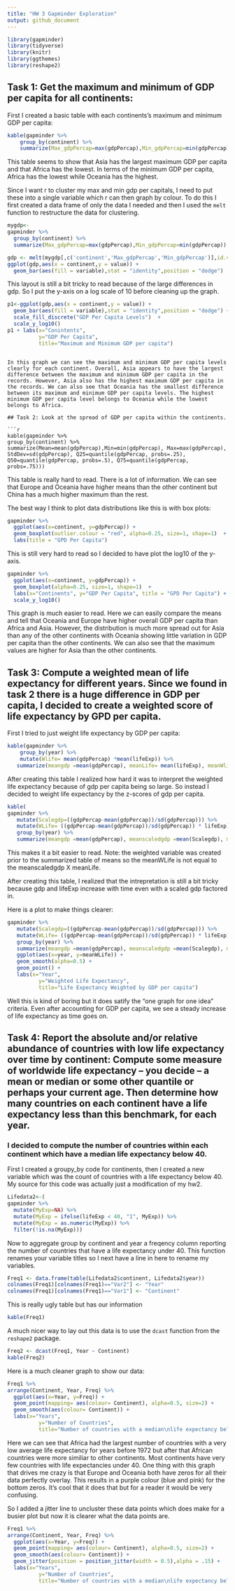 ```yaml
---
title: "HW 3 Gapminder Exploration"
output: github_document
---
```


```r
library(gapminder)
library(tidyverse)
library(knitr)
library(ggthemes)
library(reshape2)
```



## Task 1: Get the maximum and minimum of GDP per capita for all continents:
First I created a basic table with each continents's maximum and minimum GDP per capita:
```r
kable(gapminder %>% 
    group_by(continent) %>% 
    summarize(Max_gdpPercap=max(gdpPercap),Min_gdpPercap=min(gdpPercap)))
```






This table seems to show that Asia has the largest maximum GDP per capita and that Africa has the lowest. In terms of the minimum GDP per capita, Africa has the lowest while Oceania has the highest.

Since I want r to cluster my max and min gdp per capitals, I need to put these into a single variable which r can then graph by colour. To do this I first created a data frame of only the data I needed and then I used the `melt` function to restructure the data for clustering.
```r
mygdp<-
gapminder %>% 
  group_by(continent) %>% 
  summarize(Max_gdpPercap=max(gdpPercap),Min_gdpPercap=min(gdpPercap))
```

```r
gdp <- melt(mygdp[,c('continent','Max_gdpPercap','Min_gdpPercap')],id.vars = 1)
ggplot(gdp,aes(x = continent,y = value)) + 
  geom_bar(aes(fill = variable),stat = "identity",position = "dodge") 
```

This layout is still a bit tricky to read because of the large differences in gdp. So I put the y-axis on a log scale of 10 before cleaning up the graph.

```r
p1<-ggplot(gdp,aes(x = continent,y = value)) + 
  geom_bar(aes(fill = variable),stat = "identity",position = "dodge") +
  scale_fill_discrete("GDP Per Capita Levels")  + 
  scale_y_log10() 
p1 + labs(x="Conintents", 
          y="GDP Per Capita",
          title="Maximum and Minimum GDP per capita")
```
```

In this graph we can see the maximum and minimum GDP per capita levels clearly for each continent. Overall, Asia appears to have the largest difference between the maximum and minimum GDP per capita in the records. However, Asia also has the highest maximum GDP per capita in the records. We can also see that Oceania has the smallest difference between its maximum and minimum GDP per capita levels. The highest minimum GDP per capita level belongs to Oceania while the lowest belongs to Africa. 

## Task 2: Look at the spread of GDP per capita within the continents.

```r
kable(gapminder %>% 
group_by(continent) %>% 
summarize(Mean=mean(gdpPercap),Min=min(gdpPercap), Max=max(gdpPercap), StdDev=sd(gdpPercap), Q25=quantile(gdpPercap, probs=.25), Q50=quantile(gdpPercap, probs=.5), Q75=quantile(gdpPercap, probs=.75)))
```


This table is really hard to read. There is a lot of information. We can see that Europe and Oceania have higher means than the other continent but China has a much higher maximum than the rest. 

The best way I think to plot data distributions like this is with box plots:

```r
gapminder %>%
  ggplot(aes(x=continent, y=gdpPercap)) +
  geom_boxplot(outlier.colour = "red", alpha=0.25, size=1, shape=1)  +
  labs(title = "GPD Per Capita") 
```


This is still very hard to read so I decided to have plot the log10 of the y-axis. 

```r
gapminder %>%
  ggplot(aes(x=continent, y=gdpPercap)) +
  geom_boxplot(alpha=0.25, size=1, shape=1)  +
  labs(x="Continents", y="GDP Per Capita", title = "GPD Per Capita") +
  scale_y_log10() 
```

This graph is much easier to read. Here we can easily compare the means and tell that Oceania and Europe have higher overall GDP per capita than Africa and Asia. However, the distribution is much more spread out for Asia than any of the other continents with Oceania showing little variation in GDP per capita than the other continents. We can also see that the maximum values are higher for Asia than the other continents. 

## Task 3: Compute a weighted mean of life expectancy for different years. Since we found in task 2 there is a huge difference in GDP per capita, I decided to create a weighted score of life expectancy by GPD per capita. 

First I tried to just weight life expectancy by GDP per capita: 


```r
kable(gapminder %>% 
    group_by(year) %>%
    mutate(Wlife= mean(gdpPercap) *mean(lifeExp)) %>%
   summarize(meangdp =mean(gdpPercap), meanLife= mean(lifeExp), meanWlife=mean(Wlife)))
```

After creating this table I realized how hard it was to interpret the weighted life expectancy because of gdp per capita being so large. So instead I decided to weight life expectancy by the z-scores of gdp per capita.

```r
kable(
gapminder %>% 
   mutate(Scalegdp=((gdpPercap-mean(gdpPercap))/sd(gdpPercap))) %>%
   mutate(WLife= ((gdpPercap-mean(gdpPercap))/sd(gdpPercap)) * lifeExp) %>%
   group_by(year) %>%
   summarize(meangdp =mean(gdpPercap), meanscaledgdp =mean(Scalegdp), meanLife= mean(lifeExp), meanWLife =mean(WLife)))
```

This makes it a bit easier to read. 
Note: the weighted variable was created prior to the summarized table of means so the meanWLife is not equal to the meanscaledgdp X meanLife. 

After creating this table, I realized that the intrepretation is still a bit tricky because gdp and lifeExp increase with time even with a scaled gdp factored in. 

Here is a plot to make things clearer: 

```r
gapminder %>% 
   mutate(Scalegdp=((gdpPercap-mean(gdpPercap))/sd(gdpPercap))) %>%
   mutate(WLife= ((gdpPercap-mean(gdpPercap))/sd(gdpPercap)) * lifeExp) %>%
   group_by(year) %>%
   summarize(meangdp =mean(gdpPercap), meanscaledgdp =mean(Scalegdp), meanLife= mean(lifeExp), meanWLife =mean(WLife)) %>% 
   ggplot(aes(x=year, y=meanWLife)) +
   geom_smooth(alpha=0.5) + 
   geom_point() +
   labs(x="Year", 
          y="Weighted Life Expectancy",
          title="Life Expectancy Weighted by GDP per capita")
```


Well this is kind of boring but it does satify the "one graph for one idea" criteria. Even after accounting for GDP per capita, we see a steady increase of life expectancy as time goes on. 


## Task 4: Report the absolute and/or relative abundance of countries with low life expectancy over time by continent: Compute some measure of worldwide life expectancy – you decide – a mean or median or some other quantile or perhaps your current age. Then determine how many countries on each continent have a life expectancy less than this benchmark, for each year.

### I decided to compute the number of countries within each continent which have a median life expectancy below 40. 

First I created a groupy_by code for continents, then I created a new variable which was the count of countries with a life expectancy below 40. My source for this code was actually just a modification of my hw2. 

```r
Lifedata2<-(
gapminder %>% 
  mutate(MyExp=NA) %>% 
  mutate(MyExp = ifelse(lifeExp < 40, "1", MyExp)) %>% 
  mutate(MyExp = as.numeric(MyExp)) %>% 
  filter(!is.na(MyExp)))

```

Now to aggregate group by continent and year a freqency column reporting the number of countries that have a life expectancy under 40. This function renames your variable titles so I next have a line in here to rename my variables.



```r
Freq1 <- data.frame(table(Lifedata2$continent, Lifedata2$year))
colnames(Freq1)[colnames(Freq1)=="Var2"] <- "Year"
colnames(Freq1)[colnames(Freq1)=="Var1"] <- "Continent"
```


This is really ugly table but has our information
```r
kable(Freq1)
```

A much nicer way to lay out this data is to use the `dcast` function from the `reshape2` package. 

```r
Freq2 <- dcast(Freq1, Year ~ Continent)
kable(Freq2)
```



Here is a much cleaner graph to show our data:

```r
Freq1 %>%
arrange(Continent, Year, Freq) %>%
  ggplot(aes(x=Year, y=Freq)) +
  geom_point(mapping= aes(colour= Continent), alpha=0.5, size=2) +
  geom_smooth(aes(colour= Continent)) +
  labs(x="Years", 
          y="Number of Countries",
          title="Number of countries with a median\nlife expectancy below 40")
``` 

Here we can see that Africa had the largest number of countries with a very low average life expectancy for years before 1972 but after that African countries were more similiar to other continents. Most continents have very few countries with life expectancies under 40. One thing with this graph that drives me crazy is that Europe and Oceania both have zeros for all their data perfectly overlay. This results in a purple colour (blue and pink) for the bottom zeros. It's cool that it does that but for a reader it would be very confusing.

So I added a jitter line to uncluster these data points which does make for a busier plot but now it is clearer what the data points are.
```r
Freq1 %>%
arrange(Continent, Year, Freq) %>%
  ggplot(aes(x=Year, y=Freq)) +
  geom_point(mapping= aes(colour= Continent), alpha=0.5, size=2) +
  geom_smooth(aes(colour= Continent)) +
  geom_jitter(position = position_jitter(width = 0.5),alpha = .15) +
  labs(x="Years", 
          y="Number of Countries",
          title="Number of countries with a median\nlife expectancy below 40")
``` 

